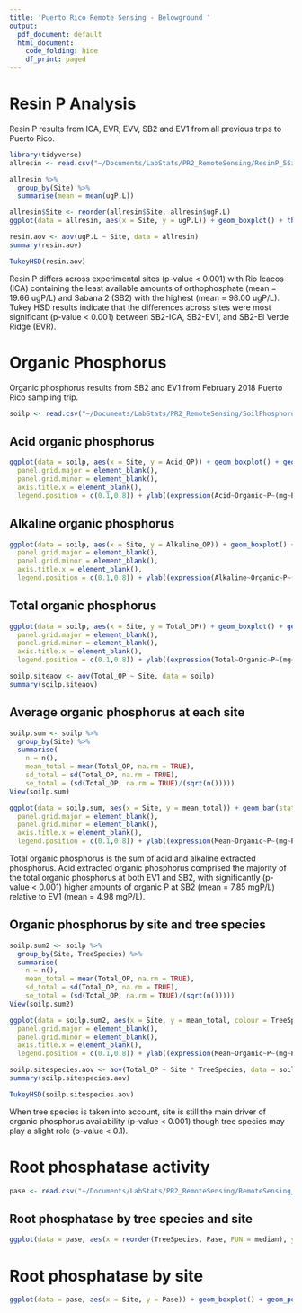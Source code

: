 ```yaml
---
title: 'Puerto Rico Remote Sensing - Belowground '
output:
  pdf_document: default
  html_document:
    code_folding: hide
    df_print: paged
---
```

# Resin P Analysis
Resin P results from ICA, EVR, EVV, SB2 and EV1 from all previous trips to Puerto Rico.

```r
library(tidyverse)
allresin <- read.csv("~/Documents/LabStats/PR2_RemoteSensing/ResinP_5Sites.csv")

allresin %>%
  group_by(Site) %>% 
  summarise(mean = mean(ugP.L))

allresin$Site <- reorder(allresin$Site, allresin$ugP.L)
ggplot(data = allresin, aes(x = Site, y = ugP.L)) + geom_boxplot() + theme_bw(base_size = 20) + theme(panel.grid.major = element_blank(), panel.grid.minor = element_blank()) + theme(axis.title.x = element_blank()) + ylab((expression(Resin~~P~(mu~g~P~L^{-1}))))

resin.aov <- aov(ugP.L ~ Site, data = allresin)
summary(resin.aov)

TukeyHSD(resin.aov)
```

Resin P differs across experimental sites (p-value < 0.001) with Rio Icacos (ICA) containing the least available amounts of orthophosphate (mean = 19.66 ugP/L) and Sabana 2 (SB2) with the highest (mean = 98.00 ugP/L). Tukey HSD results indicate that the differences across sites were most significant (p-value < 0.001) between SB2-ICA, SB2-EV1, and SB2-El Verde Ridge (EVR). 

# Organic Phosphorus
Organic phosphorus results from SB2 and EV1 from February 2018 Puerto Rico sampling trip. 

```r

soilp <- read.csv("~/Documents/LabStats/PR2_RemoteSensing/SoilPhosphorus.csv", header = TRUE, na.strings = "NA", stringsAsFactors = TRUE)
```

## Acid organic phosphorus
```r
ggplot(data = soilp, aes(x = Site, y = Acid_OP)) + geom_boxplot() + geom_point(aes(x = Site, y = Acid_OP, colour = TreeSpecies), position = position_dodge(0.1), size = 3.0) + theme_bw() + theme(
  panel.grid.major = element_blank(), 
  panel.grid.minor = element_blank(),
  axis.title.x = element_blank(),
  legend.position = c(0.1,0.8)) + ylab((expression(Acid~Organic~P~(mg~P~L^{-1}))))
```

## Alkaline organic phosphorus
```r
ggplot(data = soilp, aes(x = Site, y = Alkaline_OP)) + geom_boxplot() + geom_point(aes(x = Site, y = Alkaline_OP, colour = TreeSpecies), position = position_dodge(0.1), size = 3.0) + theme_bw() + theme(
  panel.grid.major = element_blank(), 
  panel.grid.minor = element_blank(),
  axis.title.x = element_blank(),
  legend.position = c(0.1,0.8)) + ylab((expression(Alkaline~Organic~P~(mg~P~L^{-1}))))
```

## Total organic phosphorus
```r
ggplot(data = soilp, aes(x = Site, y = Total_OP)) + geom_boxplot() + geom_point(aes(x = Site, y = Total_OP, colour = TreeSpecies), position = position_dodge(0.1), size = 3.0) + theme_bw() + theme(
  panel.grid.major = element_blank(), 
  panel.grid.minor = element_blank(),
  axis.title.x = element_blank(),
  legend.position = c(0.1,0.8)) + ylab((expression(Total~Organic~P~(mg~P~L^{-1}))))

soilp.siteaov <- aov(Total_OP ~ Site, data = soilp)
summary(soilp.siteaov)
```

## Average organic phosphorus at each site
```r
soilp.sum <- soilp %>% 
  group_by(Site) %>% 
  summarise(
    n = n(),
    mean_total = mean(Total_OP, na.rm = TRUE),
    sd_total = sd(Total_OP, na.rm = TRUE),
    se_total = (sd(Total_OP, na.rm = TRUE)/(sqrt(n()))))
View(soilp.sum)

ggplot(data = soilp.sum, aes(x = Site, y = mean_total)) + geom_bar(stat = "identity", colour = "black") + geom_errorbar(aes(ymax=mean_total+sd_total, ymin=mean_total-sd_total), width = 0.2, size = 0.3) + theme_bw() + theme(
  panel.grid.major = element_blank(), 
  panel.grid.minor = element_blank(),
  axis.title.x = element_blank(),
  legend.position = c(0.1,0.8)) + ylab((expression(Mean~Organic~P~(mg~P~L^{-1})))) 

```

Total organic phosphorus is the sum of acid and alkaline extracted phosphorus. Acid extracted organic phosphorus comprised the majority of the total organic phosphorus at both EV1 and SB2, with significantly (p-value < 0.001) higher amounts of organic P at SB2 (mean = 7.85 mgP/L) relative to EV1 (mean = 4.98 mgP/L). 

## Organic phosphorus by site and tree species
```r
soilp.sum2 <- soilp %>% 
  group_by(Site, TreeSpecies) %>% 
  summarise(
    n = n(),
    mean_total = mean(Total_OP, na.rm = TRUE),
    sd_total = sd(Total_OP, na.rm = TRUE),
    se_total = (sd(Total_OP, na.rm = TRUE)/(sqrt(n()))))
View(soilp.sum2)

ggplot(data = soilp.sum2, aes(x = Site, y = mean_total, colour = TreeSpecies)) + geom_point(position = position_dodge(0.5)) + geom_errorbar(aes(ymax=mean_total+se_total, ymin=mean_total-se_total), position = position_dodge(0.5)) + theme_bw() + theme(
  panel.grid.major = element_blank(), 
  panel.grid.minor = element_blank(),
  axis.title.x = element_blank(),
  legend.position = c(0.1,0.8)) + ylab((expression(Mean~Organic~P~(mg~P~L^{-1})))) 

soilp.sitespecies.aov <- aov(Total_OP ~ Site * TreeSpecies, data = soilp)
summary(soilp.sitespecies.aov)

TukeyHSD(soilp.sitespecies.aov)
```

When tree species is taken into account, site is still the main driver of organic phosphorus availability (p-value < 0.001) though tree species may play a slight role (p-value < 0.1). 

# Root phosphatase activity
```r
pase <- read.csv("~/Documents/LabStats/PR2_RemoteSensing/RemoteSensing_Pase.csv", header = TRUE, stringsAsFactors = TRUE, na.strings = "NA")
```

## Root phosphatase by tree species and site
```r
ggplot(data = pase, aes(x = reorder(TreeSpecies, Pase, FUN = median), y = Pase, fill = TreeSpecies)) + geom_boxplot() + geom_point(aes(x = TreeSpecies, y = Pase, colour = TreeSpecies)) + facet_grid(. ~ Site) + theme_bw() + theme(panel.grid.major = element_blank(), panel.grid.minor = element_blank()) + xlab("Tree Species") + ylab(expression(Root~phosphatase~(mu~moles~pNP~g^{-1}))) + theme(legend.position = c(0.1,0.8))
```

# Root phosphatase by site
```r
ggplot(data = pase, aes(x = Site, y = Pase)) + geom_boxplot() + geom_point(aes(x = Site, y = Pase, colour = TreeSpecies)) + theme_bw() + theme(panel.grid.major = element_blank(), panel.grid.minor = element_blank()) + xlab("Tree Species") + ylab(expression(Root~phosphatase~(mu~moles~pNP~g^{-1}))) + theme(legend.position = c(0.9,0.75))
```

